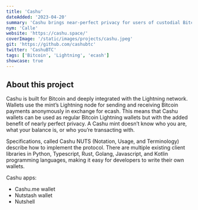 ```yaml
---
title: 'Cashu'
dateAdded: '2023-04-20'
summary: 'Cashu brings near-perfect privacy for users of custodial Bitcoin applications by using a Chaumian ecash system.'
nym: 'Calle'
website: 'https://cashu.space/'
coverImage: '/static/images/projects/cashu.jpeg'
git: 'https://github.com/cashubtc'
twitter: 'CashuBTC'
tags: ['Bitcoin', 'Lightning', 'ecash']
showcase: true
---
```


## About this project

Cashu is built for Bitcoin and deeply integrated with the Lightning network. Wallets use the mint’s Lightning node for sending and receiving Bitcoin payments anonymously in exchange for ecash. This means that Cashu wallets can be used as regular Bitcoin Lightning wallets but with the added benefit of nearly perfect privacy. A Cashu mint doesn’t know who you are, what your balance is, or who you’re transacting with.

Specifications, called Cashu NUTS (Notation, Usage, and Terminology) describe how to implement the protocol. There are multiple existing client libraries in Python, Typescript, Rust, Golang, Javascript, and Kotlin programming languages, making it easy for developers to write their own wallets. 

Cashu apps:
- Cashu.me wallet
- Nutstash wallet
- Nutshell
